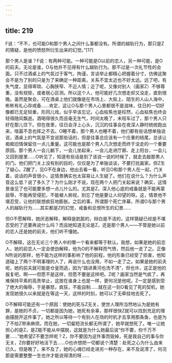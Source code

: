 ```yaml
---
---
---
```

title: 219
---



F说：“不不，也可能O和那个男人之间什么事都没有。所谓的越轨行为，那只是Z的猜疑，是他的愤怒所衍生出来的幻觉。”[17]

那个男人是谁？F说：有两种可能。一种可能是O以前的恋人，另一种可能，是O的前夫。无论是谁，O与他并不见得有什么越轨行为。那不过是一次礼节性的会面。只不过酒桌上的气氛过于客气，拘谨，言谈举止都精心把握着分寸，仿佛这聚会不是为了别的只是为了来确定一种距离，关系不宜太近也不好太远。远了吧，有失气度，显得卑琐、心胸狭窄、不近人情；近了呢，又像对别人（画家Z）不够尊重，没有规矩，或者居心叵测。所以这个人，他可能好几次想走却又没走，直到很晚。虽然是聚会，可在酒桌上他们就像是在市场上、大街上、陌生的人山人海中，彬彬有礼心存戒备……肯定，这让O与那个男人心里都很不是滋味，往日的一切好像都已无足轻重，形同儿戏，似乎早该忘记，心血枯焦也是枉然，心血枯焦也终会轻得随风飘逝。酒喝得很久而且毫无生气，时间太晚了，末班车过了，那个男人只好在那儿住下。但在夜里，往日会浮上心头，沉沉的往事会在夜深人静时统统跑出来，喧嚣不息也挥之不去。O睡不着，那个男人也睡不着，他们都有些话想单独说说，酒桌上的气氛是不宜说那些话的，但是往事总应该有一个庄重的结尾，总该让痴痴旧情保留住一点儿重量。这可能也是那个男人几次想走而终于没走的一个重要原因。那个男人一会儿躺下，一会儿坐起来，一会儿走进厅廊、走上阳台，一会儿又回到屋里……O听见了，知道有些话是到了该说一说的时候了，就走去敲那男人的门。他们把门关上没有别的目的，仅仅是为了单独谈谈，不要打扰画家。但Z生了疑心。Z醒了，见O不在身边，他出去看一看，听见O和那个男人在一起，门关着，说话的声音很小，这情景确实也太容易让人生疑了。他们在说什么？为什么声音这么低？说了多久了？为什么刚才不说，现在两个人把门关起来说？确实，这情景谁见了也可能要多想一点儿什么的。尤其是Z，深入他心底的戒备就是不能再蒙屈辱，不能再受侵犯，不能被人俯视，别忘了他是要让人仰望的呀。这，情景他不堪忍受，让他的联想疯狂地膨胀。之后的事，所谓那个死亡序幕，所谓O与那个男人的越轨行为……其实都是Z的幻觉，戒备和忌恨所生的幻景……

但O不愿解释，她厌恶解释，解释是肮脏的，辩白是不洁的，这样猜疑已经是不堪忍受的了还要再说什么吗？而且她知道无论是Z，还是那个男人——不管是她以前的恋人还是她的前夫，他们听不懂她。

O不解释，这在无论三个男人中的哪一个看来都等于默认。我想，如果是她的前恋人，她的前恋人一定会使劲解释，他为O的不解释而气愤，然后他一走了之。正像N所说的那样，他不能为这样的事影响了他的前程，他的形象已经受了损害，他知道碰上了两个不明事理的人了，再说什么也没用，不如一走了之。如果是她的前夫呢，她的前夫就可能是仓皇而逃，因为“跳进黄河也洗不清”，但也许，这正是他的报复吧，啊——但愿不是这样，但愿不要是这样吧。Z呢？画家当然是气疯了，再难保持平素的高贵举止，这放在谁身上也是一样，更何况是他呢。Z一定是感到受了绝大的侮辱，于是暴怒，疯狂，不能自制……就在这一刻O看见了死的契机，她发现她很久以来就是在等这一天，这样的时刻，她可以了无牵挂地去死了。

O不解释可能还有一个原因：使她的死与Z无关，使世人理所当然地认为是她有罪，是她的不贞，一切都是因为她，她死有余辜，那样很快Z就可以找到充足的理由摆脱开这件事了。她之所以等待一个有别人在场的时机才去享用那条鱼，也是为了不给Z带来麻烦。而在她，一切蜚短流长都无所谓了，她早就想死了。唯一让她担心的是Z，是Z能不能从中摆脱，这就是为什么她最后说“你不要，你千万不要……”她希望Z不要怎样呢？Z，你不要因为这件事而毁掉，死是我自己的事与你无关，Z你要好好地活下去……O也许想把一切都说个清楚：赴死之心为什么由来已久。但是晚了，来不及了，她的心魂已经走进另一种存在，来不及说清了，何况那是需要整整一生也许才能说得清的呀……